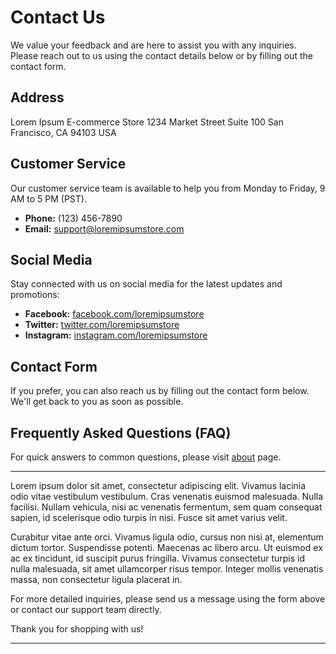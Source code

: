 # Contact Us

We value your feedback and are here to assist you with any inquiries. Please reach out to us using the contact details below or by filling out the contact form.

## Address

Lorem Ipsum E-commerce Store
1234 Market Street
Suite 100
San Francisco, CA 94103
USA

## Customer Service

Our customer service team is available to help you from Monday to Friday, 9 AM to 5 PM (PST).

- **Phone:** (123) 456-7890
- **Email:** support@loremipsumstore.com

## Social Media

Stay connected with us on social media for the latest updates and promotions:

- **Facebook:** [facebook.com/loremipsumstore](https://facebook.com/)
- **Twitter:** [twitter.com/loremipsumstore](https://twitter.com/)
- **Instagram:** [instagram.com/loremipsumstore](https://instagram.com/)

## Contact Form

If you prefer, you can also reach us by filling out the contact form below. We'll get back to you as soon as possible.

## Frequently Asked Questions (FAQ)

For quick answers to common questions, please visit [about](/about) page.

---

Lorem ipsum dolor sit amet, consectetur adipiscing elit. Vivamus lacinia odio vitae vestibulum vestibulum. Cras venenatis euismod malesuada. Nulla facilisi. Nullam vehicula, nisi ac venenatis fermentum, sem quam consequat sapien, id scelerisque odio turpis in nisi. Fusce sit amet varius velit.

Curabitur vitae ante orci. Vivamus ligula odio, cursus non nisi at, elementum dictum tortor. Suspendisse potenti. Maecenas ac libero arcu. Ut euismod ex ac ex tincidunt, id suscipit purus fringilla. Vivamus consectetur turpis id nulla malesuada, sit amet ullamcorper risus tempor. Integer mollis venenatis massa, non consectetur ligula placerat in.

For more detailed inquiries, please send us a message using the form above or contact our support team directly.

Thank you for shopping with us!

---

